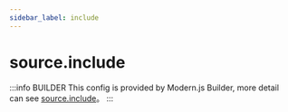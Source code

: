 ```yaml
---
sidebar_label: include
---
```


# source.include

:::info BUILDER
This config is provided by Modern.js Builder, more detail can see [source.include](https://modernjs.dev/builder/en/api/config-source.html#source-include)。
:::


<Main />
